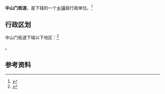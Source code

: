 {{中国乡级行政区
|景观照片文件名 = 
|景观照片描述 = 
|汉语拼音 = 
|其他语言 = 
|其他语言名称 = 
|旧称 = 
|地名出处 = 
|位置图文件名 = 
|位置图描述 = 
|自定义图片= 
|建置时间 = 1955年
|政府驻地 = 
|毗邻 = 
|总面积 = 
|总人口 = 
|总人口年份 = 
|户籍人口 = 
|户籍人口年份 = 
|常住人口 = 
|常住人口年份 = 
|人口密度 = 
|GDP = 
|GDP年份 = 
|邮政编码 = 
|电话区号 = 29
|官方网站 = 
|网站名称 = 
|61/01/02/003/000}}

'''中山门街道'''，是{{PRC admin/fullname|61/01/02/003/000|3}}下辖的一个[[乡镇|乡镇]]级行政单位。<ref>{{PRC admin/ref sgc|{{PRC admin/parent|61/01/02/003/000}}}}</ref>

== 行政区划 ==

中山门街道下辖以下地区：<ref>{{PRC admin/ref sgc|61/01/02/003/000}}</ref>

{{PRC admin/children|61/01/02/003/000}}。

== 参考资料 ==

{{reflist}}

{{行政区划小作品}}
{{PRC admin/navcat|61/01/02/003/000}}